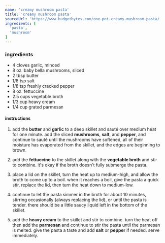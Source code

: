 ```yaml
---
name: 'creamy mushroom pasta'
title: 'creamy mushroom pasta'
sourceUrl: 'https://www.budgetbytes.com/one-pot-creamy-mushroom-pasta/'
ingredients: [
  'pasta',
  'mushroom'
]
---
```


### ingredients

- 4 cloves garlic, minced
- 8 oz. baby bella mushrooms, sliced
- 2 tbsp butter
- 1/8 tsp salt
- 1/8 tsp freshly cracked pepper
- 8 oz. fettuccine
- 2.5 cups vegetable broth
- 1/3 cup heavy cream
- 1/4 cup grated parmesan

#### instructions

1. add the **butter** and **garlic** to a deep skillet and sauté over medium heat for one minute. add the sliced **mushrooms**, **salt**, and **pepper**, and continue to sauté until the mushrooms have softened, all of their moisture has evaporated from the skillet, and the edges are beginning to brown.

2. add the **fettuccine** to the skillet along with the **vegetable broth** and stir to combine. it's okay if the broth doesn't fully submerge the pasta.

3. place a lid on the skillet, turn the heat up to medium-high, and allow the broth to come up to a boil. when it reaches a boil, give the pasta a quick stir, replace the lid, then turn the heat down to medium-low.

4. continue to let the pasta simmer in the broth for about 10 minutes, stirring occasionally (always replacing the lid), or until the pasta is tender. there should be a little saucy liquid left in the bottom of the skillet.

5. add the **heavy cream** to the skillet and stir to combine. turn the heat off then add the **parmesan** and continue to stir the pasta until the parmesan is melted. give the pasta a taste and add **salt** or **pepper** if needed. serve immediately.